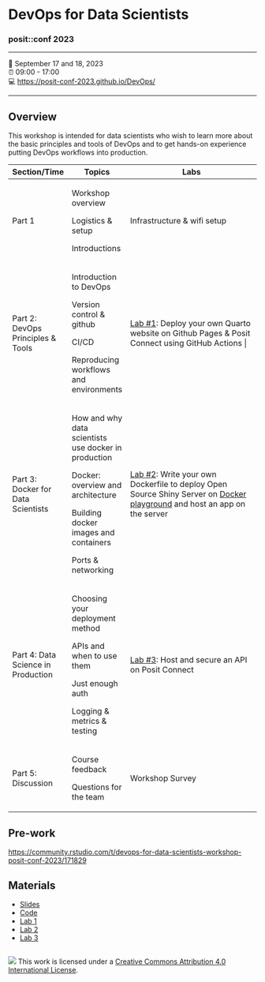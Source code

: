 # DevOps for Data Scientists

### posit::conf 2023

------------------------------------------------------------------------

📅 September 17 and 18, 2023\
⏰ 09:00 - 17:00\
💻 <https://posit-conf-2023.github.io/DevOps/>

------------------------------------------------------------------------

## Overview

This workshop is intended for data scientists who wish to learn more about the basic principles and tools of DevOps and to get hands-on experience putting DevOps workflows into production.

+------------------------------------+------------------------------------------------------+--------------------------------------------------------------------------------------------------------------------------------------------------------------------------------------------------------------------------------------------------------+
| Section/Time                       | Topics                                               | Labs                                                                                                                                                                                                                                                   |
+====================================+======================================================+========================================================================================================================================================================================================================================================+
| Part 1                             | Workshop overview                                    | Infrastructure & wifi setup                                                                                                                                                                                                                            |
|                                    |                                                      |                                                                                                                                                                                                                                                        |
|                                    | Logistics & setup                                    |                                                                                                                                                                                                                                                        |
|                                    |                                                      |                                                                                                                                                                                                                                                        |
|                                    | Introductions                                        |                                                                                                                                                                                                                                                        |
+------------------------------------+------------------------------------------------------+--------------------------------------------------------------------------------------------------------------------------------------------------------------------------------------------------------------------------------------------------------+
| Part 2: DevOps Principles & Tools  | Introduction to DevOps                               | [Lab #1](https://posit-conf-2023.github.io/devops/coursework_labs/01_lab_devops_CICD/Deploy_Quarto_GHA.html): Deploy your own Quarto website on Github Pages & Posit Connect using GitHub Actions \|                                                   |
|                                    |                                                      |                                                                                                                                                                                                                                                        |
|                                    | Version control & github                             |                                                                                                                                                                                                                                                        |
|                                    |                                                      |                                                                                                                                                                                                                                                        |
|                                    | CI/CD                                                |                                                                                                                                                                                                                                                        |
|                                    |                                                      |                                                                                                                                                                                                                                                        |
|                                    | Reproducing workflows and environments               |                                                                                                                                                                                                                                                        |
+------------------------------------+------------------------------------------------------+--------------------------------------------------------------------------------------------------------------------------------------------------------------------------------------------------------------------------------------------------------+
| Part 3: Docker for Data Scientists | How and why data scientists use docker in production | [Lab #2](https://posit-conf-2023.github.io/devops/coursework_labs/02_lab_docker/Exercises.html): Write your own Dockerfile to deploy Open Source Shiny Server on [Docker playground](https://labs.play-with-docker.com/) and host an app on the server |
|                                    |                                                      |                                                                                                                                                                                                                                                        |
|                                    | Docker: overview and architecture                    |                                                                                                                                                                                                                                                        |
|                                    |                                                      |                                                                                                                                                                                                                                                        |
|                                    | Building docker images and containers                |                                                                                                                                                                                                                                                        |
|                                    |                                                      |                                                                                                                                                                                                                                                        |
|                                    | Ports & networking                                   |                                                                                                                                                                                                                                                        |
+------------------------------------+------------------------------------------------------+--------------------------------------------------------------------------------------------------------------------------------------------------------------------------------------------------------------------------------------------------------+
| Part 4: Data Science in Production | Choosing your deployment method                      | [Lab #3](https://posit-conf-2023.github.io/devops/coursework_labs/03_lab_data_in_prod/lab_solution.html): Host and secure an API on Posit Connect                                                                                                      |
|                                    |                                                      |                                                                                                                                                                                                                                                        |
|                                    | APIs and when to use them                            |                                                                                                                                                                                                                                                        |
|                                    |                                                      |                                                                                                                                                                                                                                                        |
|                                    | Just enough auth                                     |                                                                                                                                                                                                                                                        |
|                                    |                                                      |                                                                                                                                                                                                                                                        |
|                                    | Logging & metrics & testing                          |                                                                                                                                                                                                                                                        |
+------------------------------------+------------------------------------------------------+--------------------------------------------------------------------------------------------------------------------------------------------------------------------------------------------------------------------------------------------------------+
| Part 5: Discussion                 | Course feedback                                      | Workshop Survey                                                                                                                                                                                                                                        |
|                                    |                                                      |                                                                                                                                                                                                                                                        |
|                                    | Questions for the team                               |                                                                                                                                                                                                                                                        |
+------------------------------------+------------------------------------------------------+--------------------------------------------------------------------------------------------------------------------------------------------------------------------------------------------------------------------------------------------------------+

## Pre-work

<https://community.rstudio.com/t/devops-for-data-scientists-workshop-posit-conf-2023/171829>

## Materials

-   [Slides](https://posit-conf-2023.github.io/devops/slides/workshop_full_slides.html#/title-slide)
-   [Code](https://github.com/posit-conf-2023/devops)
-   [Lab 1](https://posit-conf-2023.github.io/devops/coursework_labs/01_lab_devops_CICD/Deploy_Quarto_GHA.html)
-   [Lab 2](https://posit-conf-2023.github.io/devops/coursework_labs/02_lab_docker/Exercises.html)
-   [Lab 3](https://posit-conf-2023.github.io/devops/coursework_labs/03_lab_data_in_prod/lab_solution.html)

## 

![](https://i.creativecommons.org/l/by/4.0/88x31.png) This work is licensed under a [Creative Commons Attribution 4.0 International License](https://creativecommons.org/licenses/by/4.0/).
